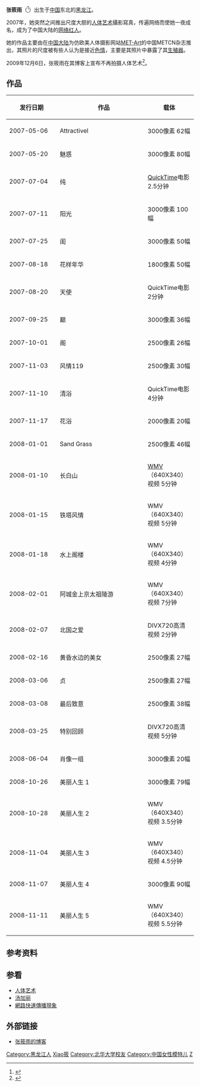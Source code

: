 {{blpsources|time=2014-05-14T10:48:20+00:00}}
{{primarysources|time=2019-09-22}}
{{Infobox entertainer
| 姓名       = 张筱雨
| 類型       = 模特兒
| 职业       = 女大学生<br>[[人体模特|人体模特]]
| 圖片       =
| 圖片尺寸   =
| 圖片簡介   =
| 出生日期 = {{Birth date and age|1986|8|9}}
| 出生地點 = {{CHN}}[[黑龍江省|黑龍江省]]
| 国籍       = {{PRC}}
| 民族     = [[汉族|汉族]]
| 籍貫       = [[黑龙江|黑龙江]]
}}

'''张筱雨'''（{{bd|1986年|8月9日|catIdx=}}<ref>{{cite web | url=http://blog.sina.com.cn/s/profile_1665263372.html | title=關於我 | work=張筱雨博客 | accessdate=2013-06-30 | author=張筱雨 | archive-date=2019-09-15 | archive-url=https://web.archive.org/web/20190915231706/http://blog.sina.com.cn/s/profile_1665263372.html | dead-url=no }}</ref>）出生于[[中国|中国]]东北的[[黑龙江|黑龙江]]。

2007年，她突然之间推出尺度大胆的[[人体艺术|人体艺术]]攝影寫真，传遍网络而使她一夜成名，成为了中国大陆的[[网络红人|网络红人]]。

她的作品主要由在[[中国大陆|中国大陆]]为仿欧美人体摄影网站[[MET-Art|MET-Art]]的中国METCN杂志推出，其照片的尺度被有些人认为是接近[[色情|色情]]，主要是其照片中暴露了其[[生殖器|生殖器]]。

2009年12月6日，张筱雨在其博客上宣布不再拍摄人体艺术<ref>{{cite web | url=http://blog.sina.com.cn/s/blog_6341e70c0100gdsq.html | title=正式宣布：我不会再拍人体艺术了 | publisher=张筱雨 | date=2009-12-06 | access-date=2010-04-24 | archive-url=https://web.archive.org/web/20091223231147/http://blog.sina.com.cn/s/blog_6341e70c0100gdsq.html | archive-date=2009-12-23 | dead-url=yes }}</ref>。

==作品==
{| class="wikitable sortable"
!width="120"|发行日期
!width="220"|　作品
!载体
|-
|2007-05-06
|Attractivel
|3000像素 62幅
|-
|2007-05-20
|魅惑
|3000像素 80幅
|-
|2007-07-04
|纯
|[[QuickTime|QuickTime]]电影 2.5分钟
|-
|2007-07-11
|阳光
|3000像素 100幅
|-
|2007-07-25
|闺
|3000像素 50幅
|-
|2007-08-18
|花样年华
|1800像素 50幅
|-
|2007-08-20
|天使
|QuickTime电影 2分钟
|-
|2007-09-25
|巅
|3000像素 36幅
|-
|2007-10-01
|阁
|2500像素 26幅
|-
|2007-11-03
|风情119
|2500像素 30幅
|-
|2007-11-10 
|清浴
|QuickTime电影 4分钟
|-
|2007-11-17
|花浴
|2000像素 20幅
|-
|2008-01-01 
|Sand Grass
|2500像素 46幅
|-
|2008-01-10
|长白山
|[[WMV|WMV]]（640X340）视频 5分钟
|-
|2008-01-15
|铁塔风情
|WMV（640X340）视频 5分钟
|-
|2008-01-18
|水上阁楼
|WMV（640X340）视频 4分钟
|-
|2008-02-01
|阿城金上京太祖陵游
|WMV（640X340）视频 7分钟
|-
|2008-02-07 
|北国之爱
|DIVX720高清视频 2分钟
|-
|2008-02-16
|黄昏水边的美女
|2500像素 27幅
|-
|2008-03-06
|贞
|2500像素 27幅
|-
|2008-03-08
|最后致意
|2500像素 38幅
|-
|2008-03-25
|特别回顾
|DIVX720高清视频 5分钟
|-
|2008-06-04
|肖像一组
|3000像素 20幅
|-
|2008-10-26 
|美丽人生 1
|3000像素 79幅
|-
|2008-10-28 
|美丽人生 2
|WMV（640X340）视频 3.5分钟
|-
|2008-11-04
|美丽人生 3
|WMV（640X340）视频 4.5分钟
|-
|2008-11-07
|美丽人生 4
|3000像素 90幅
|-
|2008-11-11 
|美丽人生 5
|WMV（640X340）视频 5.5分钟
|}

==参考资料==
{{reflist}}

==参看==
*[[人体艺术|人体艺术]]
*[[汤加丽|汤加丽]]
*[[網路快速傳播現象|網路快速傳播現象]]

==外部链接==
*[http://blog.sina.com.cn/zhangxiaoyu606 张筱雨的博客] {{Wayback|url=http://blog.sina.com.cn/zhangxiaoyu606 |date=20200216100734 }}

{{DEFAULTSORT:zhang xiaoyu}}
[[Category:黑龙江人|Category:黑龙江人]]
[[Category:张姓|Xiao筱]]
[[Category:北华大学校友|Category:北华大学校友]]
[[Category:中国女性模特儿|Category:中国女性模特儿]]
[[Category:中国裸体摄影|Z]]